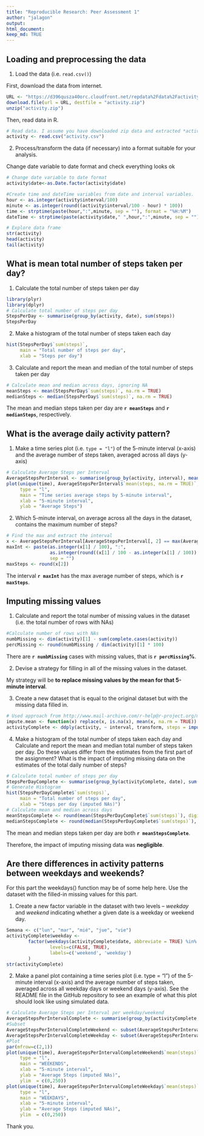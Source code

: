 ```yaml
---
title: "Reproducible Research: Peer Assessment 1"
author: "jalagon"
output: 
html_document:
keep_md: TRUE
---
```



## Loading and preprocessing the data

1. Load the data (i.e. `read.csv()`)

First, download the data from internet.

```r
URL <- "https://d396qusza40orc.cloudfront.net/repdata%2Fdata%2Factivity.zip"
download.file(url = URL, destfile = "activity.zip")
unzip("activity.zip")
```

Then, read data in R.

```r
# Read data. I assume you have downloaded zip data and extracted *activity.csv*  to working directory.
activity <- read.csv("activity.csv")
```

2. Process/transform the data (if necessary) into a format suitable for your analysis.  

Change date variable to date format and check everything looks ok
```r
# Change date variable to date format
activity$date<-as.Date.factor(activity$date)

#Create time and dateTime variables from date and interval variables.
hour <- as.integer(activity$interval/100)
minute <- as.integer(round((activity$interval/100 - hour) * 100))
time <- strptime(paste(hour,":",minute, sep = ""), format = "%H:%M")
dateTime <- strptime(paste(activity$date," ",hour,":",minute, sep = ""), format = "%Y-%m-%d %H:%M")

# Explore data frame
str(activity)
head(activity)
tail(activity)
```


## What is mean total number of steps taken per day?

1. Calculate the total number of steps taken per day

```r
library(plyr)
library(dplyr)
# Calculate total number of steps per day
StepsPerDay <- summarise(group_by(activity, date), sum(steps))
StepsPerDay

```

2. Make a histogram of the total number of steps taken each day
```r
hist(StepsPerDay$`sum(steps)`,
     main = "Total number of steps per day",
     xlab = "Steps per day")
```


3. Calculate and report the mean and median of the total number of steps taken per day
```r
# Calculate mean and median across days, ignoring NA
meanSteps <- mean(StepsPerDay$`sum(steps)`, na.rm = TRUE)
medianSteps <- median(StepsPerDay$`sum(steps)`, na.rm = TRUE)
```

The mean and median steps taken per day are **`r meanSteps`** and **`r medianSteps`**, respectively.

## What is the average daily activity pattern?

1. Make a time series plot (i.e. `type = "l"`) of the 5-minute interval (x-axis) and the average number of steps taken, averaged across all days (y-axis)
```r
# Calculate Average Steps per Interval
AverageStepsPerInterval <- summarise(group_by(activity, interval), mean(steps, na.rm = TRUE))
plot(unique(time), AverageStepsPerInterval$`mean(steps, na.rm = TRUE)`, 
     type = "l",
     main = "Time series average steps by 5-minute interval",
     xlab = "5-minute interval",
     ylab = "Average Steps")
```

2. Which 5-minute interval, on average across all the days in the dataset, contains the maximum number of steps?
```r
# Find the max and extract the interval
x <- AverageStepsPerInterval[AverageStepsPerInterval[, 2] == max(AverageStepsPerInterval[, 2]), ]
maxInt <- paste(as.integer(x[1] / 100), ":", 
                as.integer(round((x[1] / 100 - as.integer(x[1] / 100)) * 100)), 
                sep = "")
maxSteps <- round(x[2])
```

The interval **`r maxInt`** has the max average number of steps, which is **`r maxSteps`**.

## Imputing missing values

1. Calculate and report the total number of missing values in the dataset (i.e. the total number of rows with NAs)

```r
#Calculate number of rows with NAs
numbMissing <- dim(activity)[1] - sum(complete.cases(activity))
percMissing <- round(numbMissing / dim(activity)[1] * 100)
```

There are **`r numbMissing`** cases with missing values, that is **`r percMissing`%**.

2. Devise a strategy for filling in all of the missing values in the dataset. 

My strategy will be **to replace missing values by the mean for that 5-minute interval**.

3. Create a new dataset that is equal to the original dataset but with the missing data filled in.

```r
# Used approach from http://www.mail-archive.com/r-help@r-project.org/msg58289.html
impute.mean <- function(x) replace(x, is.na(x), mean(x, na.rm = TRUE))
activityComplete <- ddply(activity, ~ interval, transform, steps = impute.mean(steps))
```

4. Make a histogram of the total number of steps taken each day and Calculate and report the mean and median total number of steps taken per day. Do these values differ from the estimates from the first part of the assignment? What is the impact of imputing missing data on the estimates of the total daily number of steps?

```r
# Calculate total number of steps per day
StepsPerDayComplete <- summarise(group_by(activityComplete, date), sum(steps))
# Generate Histogram
hist(StepsPerDayComplete$`sum(steps)`,
     main = "Total number of steps per day",
     xlab = "Steps per day (imputed NAs)")
# Calculate mean and median across days
meanStepsComplete <- round(mean(StepsPerDayComplete$`sum(steps)`), digits = 2)
medianStepsComplete <- round(median(StepsPerDayComplete$`sum(steps)`), digits = 2)
```

The mean and median steps taken per day are both **`r meanStepsComplete`**. 

Therefore, the impact of imputing missing data was **negligible**.

## Are there differences in activity patterns between weekdays and weekends?

For this part the weekdays() function may be of some help here. Use the dataset with the filled-in missing values for this part.

1. Create a new factor variable in the dataset with two levels – *weekday* and *weekend* indicating whether a given date is a weekday or weekend day.

```r
Semana <- c("lun", "mar", "mié", "jue", "vie")
activityComplete$weekday <- 
        factor(weekdays(activityComplete$date, abbreviate = TRUE) %in% Semana,
                levels=c(FALSE, TRUE),
                labels=c('weekend', 'weekday')
        )
str(activityComplete)
```

2. Make a panel plot containing a time series plot (i.e. type = "l") of the 5-minute interval (x-axis) and the average number of steps taken, averaged across all weekday days or weekend days (y-axis). See the README file in the GitHub repository to see an example of what this plot should look like using simulated data.

```r
# Calculate Average Steps per Interval per weekday/weekend
AverageStepsPerIntervalComplete <- summarise(group_by(activityComplete, interval, weekday), mean(steps))
#Subset
AverageStepsPerIntervalCompleteWeekend <- subset(AverageStepsPerIntervalComplete, weekday=="weekend")
AverageStepsPerIntervalCompleteWeekday <- subset(AverageStepsPerIntervalComplete, weekday=="weekday")
#Plot
par(mfrow=c(2,1))
plot(unique(time), AverageStepsPerIntervalCompleteWeekend$`mean(steps)`, 
     type = "l",
     main = "WEEKENDS",
     xlab = "5-minute interval",
     ylab = "Average Steps (imputed NAs)",
     ylim  = c(0,250))
plot(unique(time), AverageStepsPerIntervalCompleteWeekday$`mean(steps)`, 
     type = "l",
     main = "WEEKDAYS",
     xlab = "5-minute interval",
     ylab = "Average Steps (imputed NAs)",
     ylim  = c(0,250))

```

Thank you.

